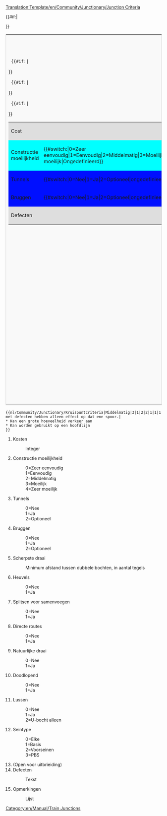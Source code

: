 <noinclude>[[Translation:Template/en/Community/Junctionary/Junction Criteria]]</noinclude><noinclude></noinclude><includeonly>
<table style='border: 1px solid #ccc;background-color: #f9f9f9;'>
<tr><th colspan='2'>[[nl/Community/Junctionary/Kruispuntcriteria|Kruispuntcriteria]]</th></tr>
<tr><td width='50%' valign='top'>
<table border='0' width='100%'>
  <tr bgcolor='#DEDEDE'><td>Cost</td><td>{{{1}}}</td></tr>
  {{#if:{{{2}}}|<tr bgcolor='#{{#switch:{{{2}}}|0=99FF99|1=CCFF99|2=FFFF99|3=FFCC99|4=FF9999|FFFFFF}}'>
  <td>Constructie moeilijkheid</td><td>{{#switch:{{{2}}}|0=Zeer eenvoudig|1=Eenvoudig|2=Middelmatig|3=Moeilijk|4=Zeer moeilijk|Ongedefinieerd}}</td></tr>}}
  {{#if:{{{3}}}|<tr bgcolor='#{{#switch:{{{3}}}|0=CCFFCC|1=FFCCCC|2=FFFFCC|FFFFFF}}'>
  <td>Tunnels</td><td>{{#switch:{{{3}}}|0=Nee|1=Ja|2=Optioneel|ongedefinieerd}}</td></tr>}}
  {{#if:{{{4}}}|<tr bgcolor='#{{#switch:{{{4}}}|0=CCFFCC|1=FFCCCC|2=FFFFCC|FFFFFF}}'>
  <td>Bruggen</td><td>{{#switch:{{{4}}}|0=Nee|1=Ja|2=Optioneel|ongedefinieerd}}</td></tr>}}
  <tr bgcolor='#DEDEDE'><td colspan='2'>Defecten<br/>{{{14}}}</td></tr>
</table>
</td><td width='50%' valign='top'>
<table border='0' width='100%'>{{#if:{{{5}}}|<tr bgcolor='#{{#switch:{{{5}}}   | 0=f99fff   | 1=fc9fff   | 2=fd9fff   | 3=fe9fff   | 4=ff9fff   | 5=ef9fff   | 6=df9fff   | 7=cf9fff   | 8=bf9fff   | 9=af9fff   |10=9f9fff   |11=8f9fff   |12=7f9fff   |  ffffff  }}'>
  <td>Scherpste draai</td><td>{{{5}}}</td></tr>}}
  {{#if:{{{6}}}|<tr bgcolor='#{{#switch:{{{6}}}|0=CCFFCC|1=FFCCCC|FFFFFF}}'>
  <td>Heuvels</td><td>{{#switch:{{{6}}}|0=Nee|1=Ja|ongedefinieerd}}</td></tr>}}
   {{#if:{{{7}}}|<tr bgcolor='#{{#switch:{{{7}}}|0=FFCCCC|1=CCFFCC|FFFFFF}}'>
  <td>Splitsen voor samenvoegen</td><td>{{#switch:{{{7}}}|0=Nee|1=Ja|ongedefinieerd}}</td></tr>}}
  {{#if:{{{8}}}|<tr bgcolor='#{{#switch:{{{8}}}|0=FFCCCC|1=CCFFCC|FFFFFF}}'>
  <td>Directe Route</td><td>{{#switch:{{{8}}}|0=Nee|1=Ja|ongedefinieerd}}</td></tr>}}
  {{#if:{{{9}}}|<tr bgcolor='#{{#switch:{{{9}}}|0=FFCCCC|1=CCFFCC|FFFFFF}}'>
  <td>Natuurlijke draai</td><td>{{#switch:{{{9}}}|0=Nee|1=Ja|ongedefinieerd}}</td></tr>}}
  {{#if:{{{10}}}|<tr bgcolor='#{{#switch:{{{10}}}|0=CCFFCC|1=FFCCCC|FFFFFF}}'>
  <td>Doodlopend</td><td>{{#switch:{{{10}}}|0=Nee|1=Ja|ongedefinieerd}}</td></tr>}}
  {{#if:{{{11}}}|<tr bgcolor='#{{#switch:{{{11}}}|0=CCFFCC|1=FFCCCC|2=CCFFCC|FFFFFF}}'>
  <td>Lussen</td><td>{{#switch:{{{11}}}|0=Nee|1=Ja|2=U-bocht alleen|ongedefinieerd}}</td></tr>}}
  {{#if:{{{12}}}|<tr bgcolor='#DEDEDE'><td>Seintype</td>
  <td>{{#switch:{{{12}}}|0=Elke|1=Basis|2=Voorsein|3=PBS|ongedefinieerd}}</td></tr>}}
</table>
</td></tr>
{{#if:{{{15}}}|<tr><td colspan='2'>{{{15}}}</td></tr>}}
</table>
</includeonly>
<noinclude>
{{nl/Community/Junctionary/Kruispuntcriteria|Middelmatig|3|1|2|2|1|1|1|1|0|0|0||Treinen met defecten hebben alleen effect op dat ene spoor.|
* Kan een grote hoeveelheid verkeer aan
* Kan worden gebruikt op een hoofdlijn
}}
<pre>{{nl/Community/Junctionary/Kruispuntcriteria|Middelmatig|3|1|2|2|1|1|1|1|0|0|0||Treinen met defecten hebben alleen effect op dat ene spoor.|
* Kan een grote hoeveelheid verkeer aan
* Kan worden gebruikt op een hoofdlijn
}}</pre>
#Kosten
#:Integer
#Constructie moeilijkheid
#:0=Zeer eenvoudig
#:1=Eenvoudig
#:2=Middelmatig
#:3=Moeilijk
#:4=Zeer moeilijk
#Tunnels
#:0=Nee
#:1=Ja
#:2=Optioneel
#Bruggen
#:0=Nee
#:1=Ja
#:2=Optioneel
#Scherpste draai
#:Minimum afstand tussen dubbele bochten, in aantal tegels
#Heuvels
#:0=Nee
#:1=Ja
#Splitsen voor samenvoegen
#:0=Nee
#:1=Ja
#Directe routes
#:0=Nee
#:1=Ja
#Natuurlijke draai
#:0=Nee
#:1=Ja
#Doodlopend
#:0=Nee
#:1=Ja
#Lussen
#:0=Nee
#:1=Ja
#:2=U-bocht alleen
#Seintype
#:0=Elke
#:1=Basis
#:2=Voorseinen
#:3=PBS
# (Open voor uitbrieiding)
#Defecten
#:Tekst
#Opmerkingen
#:Lijst

[[Category:en/Manual/Train Junctions]]
</noinclude>